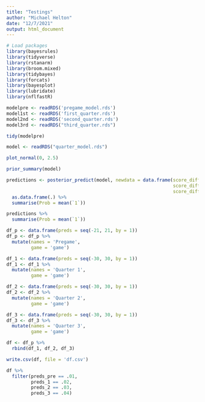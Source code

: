 ```yaml
---
title: "Testings"
author: "Michael Helton"
date: "12/7/2021"
output: html_document
---
```

```r
# Load packages
library(bayesrules)
library(tidyverse)
library(rstanarm)
library(broom.mixed)
library(tidybayes)
library(forcats)
library(bayesplot)
library(lubridate)
library(nflfastR)
```


```r
modelpre <- readRDS('pregame_model.rds')
model1st <- readRDS('first_quarter.rds')
model2nd <- readRDS('second_quarter.rds')
model3rd <- readRDS("third_quarter.rds")
```

```r
tidy(modelpre)
```


```r
model <- readRDS("quarter_model.rds")
```

```r
plot_normal(0, 2.5)
```


```r
prior_summary(model)
```


```r
predictions <- posterior_predict(model, newdata = data.frame(score_differential.x = 0, 
                                                             score_differential.y = 3, 
                                                             score_differential.x.x = 10)) %>%
  as.data.frame(.) %>%
  summarise(Prob = mean(`1`))
```

```r
predictions %>%
  summarise(Prob = mean(`1`))
```


```r
df_p <- data.frame(preds = seq(-21, 21, by = 1))
df_p <- df_p %>%
  mutate(names = 'Pregame',
         game = 'game')

df_1 <- data.frame(preds = seq(-30, 30, by = 1))
df_1 <- df_1 %>%
  mutate(names = 'Quarter 1',
         game = 'game')

df_2 <- data.frame(preds = seq(-30, 30, by = 1))
df_2 <- df_2 %>%
  mutate(names = 'Quarter 2',
         game = 'game')

df_3 <- data.frame(preds = seq(-30, 30, by = 1))
df_3 <- df_3 %>%
  mutate(names = 'Quarter 3',
         game = 'game')

df <- df_p %>%
  rbind(df_1, df_2, df_3)
```

```r
write.csv(df, file = 'df.csv')
```

```r
df %>%
  filter(preds_pre == .01, 
         preds_1 == .02,
         preds_2 == .03,
         preds_3 == .04)
```







